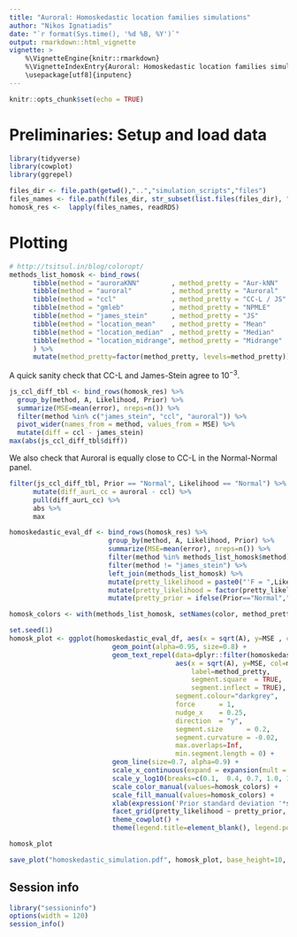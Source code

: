 ```yaml
---
title: "Auroral: Homoskedastic location families simulations"
author: "Nikos Ignatiadis"
date: "`r format(Sys.time(), '%d %B, %Y')`"
output: rmarkdown::html_vignette
vignette: >
    %\VignetteEngine{knitr::rmarkdown}
    %\VignetteIndexEntry{Auroral: Homoskedastic location families simulations}
    \usepackage[utf8]{inputenc}
---
```


```r
knitr::opts_chunk$set(echo = TRUE)
```

# Preliminaries: Setup and load data

```r
library(tidyverse)
library(cowplot)
library(ggrepel)
```

```r
files_dir <- file.path(getwd(),"..","simulation_scripts","files")
files_names <- file.path(files_dir, str_subset(list.files(files_dir), "homoskedastic"))
homosk_res <-  lapply(files_names, readRDS)
```

# Plotting 

```r
# http://tsitsul.in/blog/coloropt/
methods_list_homosk <- bind_rows( 
      tibble(method = "auroraKNN"        , method_pretty = "Aur-kNN"    , short ="A-KNN" ,  color="#00beff"),
      tibble(method = "auroral"          , method_pretty = "Auroral"    , short = "Al"   ,  color="#4053d3"),
      tibble(method = "ccl"              , method_pretty = "CC-L / JS"  , short = "CC-L" ,  color="#ddb310"), 
      tibble(method = "gmleb"            , method_pretty = "NPMLE"      , short = "NPMLE",  color="#b51d14"),
      tibble(method = "james_stein"      , method_pretty = "JS"         , short = "JS"   ,  color="#fb49b0"),
      tibble(method = "location_mean"    , method_pretty = "Mean"       , short = "Mean" ,  color="#8c9fb7"),
      tibble(method = "location_median"  , method_pretty = "Median"     , short = "Med." ,  color="#ff9287"),
      tibble(method = "location_midrange", method_pretty = "Midrange"   , short = "MR"   ,  color="#00bbad")
      ) %>%
      mutate(method_pretty=factor(method_pretty, levels=method_pretty))
```

A quick sanity check that CC-L and James-Stein agree to $10^{-3}$. 


```r
js_ccl_diff_tbl <- bind_rows(homosk_res) %>% 
  group_by(method, A, Likelihood, Prior) %>%
  summarize(MSE=mean(error), nreps=n()) %>%
  filter(method %in% c("james_stein", "ccl", "auroral")) %>%
  pivot_wider(names_from = method, values_from = MSE) %>%
  mutate(diff = ccl - james_stein)
max(abs(js_ccl_diff_tbl$diff))
```
We also check that Auroral is equally close to CC-L in the Normal-Normal panel.
```r
filter(js_ccl_diff_tbl, Prior == "Normal", Likelihood == "Normal") %>%
      mutate(diff_aurL_cc = auroral - ccl) %>%
      pull(diff_aurL_cc) %>%
      abs %>% 
      max
```



```r
homoskedastic_eval_df <- bind_rows(homosk_res) %>% 
                         group_by(method, A, Likelihood, Prior) %>% 
                         summarize(MSE=mean(error), nreps=n()) %>%
                         filter(method %in% methods_list_homosk$method) %>%
                         filter(method != "james_stein") %>%
                         left_join(methods_list_homosk) %>%
                         mutate(pretty_likelihood = paste0("'F = ",Likelihood,"'")) %>%
                         mutate(pretty_likelihood = factor(pretty_likelihood, levels=c("'F = Normal'", "'F = Laplace'", "'F = Rectangular'"))) %>%
                         mutate(pretty_prior = ifelse(Prior=="Normal","'Normal prior'", "'Three-point prior'"))

homosk_colors <- with(methods_list_homosk, setNames(color, method_pretty))
```

```r
set.seed(1)
homosk_plot <- ggplot(homoskedastic_eval_df, aes(x = sqrt(A), y=MSE , col=method_pretty)) + 
                          geom_point(alpha=0.95, size=0.8) +
                          geom_text_repel(data=dplyr::filter(homoskedastic_eval_df,  A > 5.5 & A < 6.0), 
                                          aes(x = sqrt(A), y=MSE, col=method_pretty,
                                              label=method_pretty,
                                              segment.square  = TRUE,
                                              segment.inflect = TRUE),
                                          segment.colour="darkgrey",
                                          force      = 1,
                                          nudge_x    = 0.25,
                                          direction  = "y", 
                                          segment.size      = 0.2,
                                          segment.curvature = -0.02,
                                          max.overlaps=Inf,
                                          min.segment.length = 0) + 
                          geom_line(size=0.7, alpha=0.9) +
                          scale_x_continuous(expand = expansion(mult = c(0.01,0.25))) + 
                          scale_y_log10(breaks=c(0.1,  0.4, 0.7, 1.0, 1.3, 1.6)) +
                          scale_color_manual(values=homosk_colors) + 
                          scale_fill_manual(values=homosk_colors) + 
                          xlab(expression('Prior standard deviation '*sqrt(A)))+
                          facet_grid(pretty_likelihood ~ pretty_prior, labeller = label_parsed)+ 
                          theme_cowplot() + 
                          theme(legend.title=element_blank(), legend.position = "none") 

homosk_plot
```   

 
```r
save_plot("homoskedastic_simulation.pdf", homosk_plot, base_height=10, base_width=14)
```

## Session info
```r
library("sessioninfo")
options(width = 120)
session_info()
```